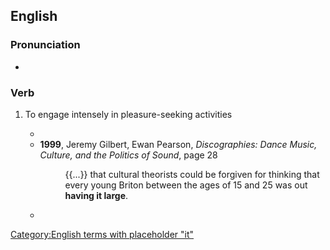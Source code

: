 ==English==

===Pronunciation===
* {{audio|en|en-au-have it large.ogg|Audio (AU)}}

===Verb===
{{en-verb|has it large|having it large|had it large}}

# {{lb|en|idiomatic}} To engage intensely in pleasure-seeking activities
#* {{quote-text|en|year=1999|author=Mick Middles|title=Manic Street Preachers|page=193|passage=Unlike Oasis, the point wasn't simply to '''have it large''' and live a whacked-out existence as professional rock stars.}}
#* '''1999''', Jeremy Gilbert, Ewan Pearson, ''Discographies: Dance Music, Culture, and the Politics of Sound'', page 28
#*: {{...}} that cultural theorists could be forgiven for thinking that every young Briton between the ages of 15 and 25 was out '''having it large'''.
#* {{quote-text|en|year=2006|author=Bill Sanders|title=Drugs, Clubs And Young People: Sociological and Public Health Perspectives|page=xi|passage=On the dance floor, people are '''having it large''': hands in the air, whooping and yelling, boogieing in a sweaty drug fueled mass.}}

[[Category:English terms with placeholder "it"]]